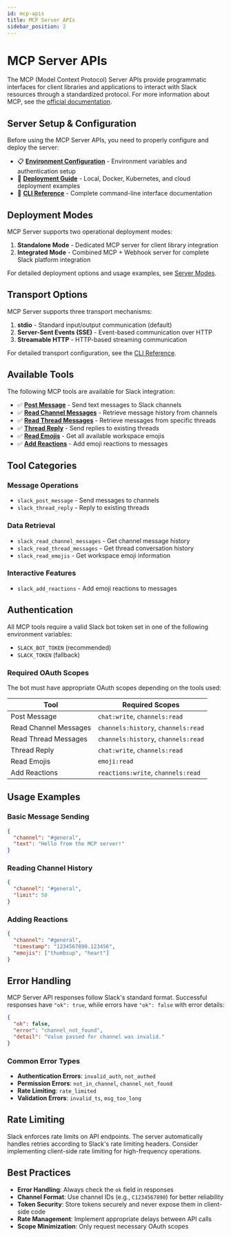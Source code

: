```yaml
---
id: mcp-apis
title: MCP Server APIs
sidebar_position: 2
---
```


# MCP Server APIs

The MCP (Model Context Protocol) Server APIs provide programmatic interfaces for client libraries and applications to interact with Slack resources through a standardized protocol. For more information about MCP, see the [official documentation](https://modelcontextprotocol.io/docs/getting-started/intro).

## Server Setup & Configuration

Before using the MCP Server APIs, you need to properly configure and deploy the server:

- 📋 [**Environment Configuration**](../environment-configuration.mdx) - Environment variables and authentication setup
- 🚀 [**Deployment Guide**](../deployment-guide.mdx) - Local, Docker, Kubernetes, and cloud deployment examples  
- 🔧 [**CLI Reference**](./cli-reference.mdx) - Complete command-line interface documentation

## Deployment Modes

MCP Server supports two operational deployment modes:

1. **Standalone Mode** - Dedicated MCP server for client library integration
2. **Integrated Mode** - Combined MCP + Webhook server for complete Slack platform integration

For detailed deployment options and usage examples, see [Server Modes](./server-modes.mdx).

## Transport Options

MCP Server supports three transport mechanisms:

1. **stdio** - Standard input/output communication (default)
2. **Server-Sent Events (SSE)** - Event-based communication over HTTP
3. **Streamable HTTP** - HTTP-based streaming communication

For detailed transport configuration, see the [CLI Reference](./cli-reference.mdx).

## Available Tools

The following MCP tools are available for Slack integration:

- ✅ [**Post Message**](./end-points/slack_post_message.mdx) - Send text messages to Slack channels
- ✅ [**Read Channel Messages**](./end-points/slack_read_channel_messages.mdx) - Retrieve message history from channels
- ✅ [**Read Thread Messages**](./end-points/slack_read_thread_messages.mdx) - Retrieve messages from specific threads
- ✅ [**Thread Reply**](./end-points/slack_thread_reply.mdx) - Send replies to existing threads
- ✅ [**Read Emojis**](./end-points/slack_read_emojis.mdx) - Get all available workspace emojis
- ✅ [**Add Reactions**](./end-points/slack_add_reactions.mdx) - Add emoji reactions to messages

## Tool Categories

### **Message Operations**
- `slack_post_message` - Send messages to channels
- `slack_thread_reply` - Reply to existing threads

### **Data Retrieval**
- `slack_read_channel_messages` - Get channel message history
- `slack_read_thread_messages` - Get thread conversation history
- `slack_read_emojis` - Get workspace emoji information

### **Interactive Features**
- `slack_add_reactions` - Add emoji reactions to messages

## Authentication

All MCP tools require a valid Slack bot token set in one of the following environment variables:
- `SLACK_BOT_TOKEN` (recommended)
- `SLACK_TOKEN` (fallback)

### Required OAuth Scopes

The bot must have appropriate OAuth scopes depending on the tools used:

| Tool | Required Scopes |
|------|----------------|
| Post Message | `chat:write`, `channels:read` |
| Read Channel Messages | `channels:history`, `channels:read` |
| Read Thread Messages | `channels:history`, `channels:read` |
| Thread Reply | `chat:write`, `channels:read` |
| Read Emojis | `emoji:read` |
| Add Reactions | `reactions:write`, `channels:read` |

## Usage Examples

### Basic Message Sending
```json
{
  "channel": "#general",
  "text": "Hello from the MCP server!"
}
```

### Reading Channel History
```json
{
  "channel": "#general",
  "limit": 50
}
```

### Adding Reactions
```json
{
  "channel": "#general",
  "timestamp": "1234567890.123456",
  "emojis": ["thumbsup", "heart"]
}
```

## Error Handling

MCP Server API responses follow Slack's standard format. Successful responses have `"ok": true`, while errors have `"ok": false` with error details:

```json
{
  "ok": false,
  "error": "channel_not_found",
  "detail": "Value passed for channel was invalid."
}
```

### Common Error Types

- **Authentication Errors**: `invalid_auth`, `not_authed`
- **Permission Errors**: `not_in_channel`, `channel_not_found`
- **Rate Limiting**: `rate_limited`
- **Validation Errors**: `invalid_ts`, `msg_too_long`

## Rate Limiting

Slack enforces rate limits on API endpoints. The server automatically handles retries according to Slack's rate limiting headers. Consider implementing client-side rate limiting for high-frequency operations.

## Best Practices

- **Error Handling**: Always check the `ok` field in responses
- **Channel Format**: Use channel IDs (e.g., `C1234567890`) for better reliability
- **Token Security**: Store tokens securely and never expose them in client-side code
- **Rate Management**: Implement appropriate delays between API calls
- **Scope Minimization**: Only request necessary OAuth scopes
